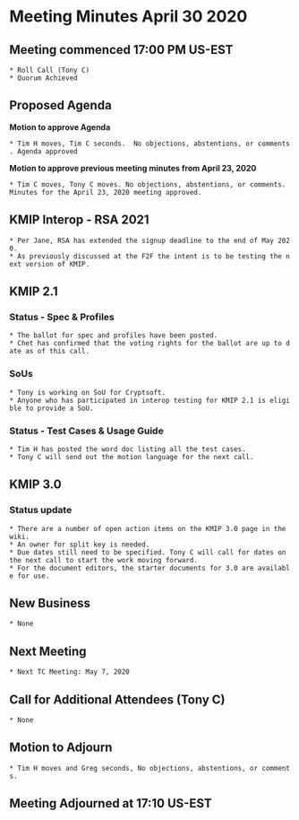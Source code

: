 = Meeting Minutes April 30 2020 =
== Meeting commenced 17:00 PM US-EST ==
 * Roll Call (Tony C)
 * Quorum Achieved

== Proposed Agenda ==

'''Motion to approve Agenda'''

 * Tim H moves, Tim C seconds.  No objections, abstentions, or comments. Agenda approved

'''Motion to approve previous meeting minutes from April 23, 2020'''

 * Tim C moves, Tony C moves. No objections, abstentions, or comments. Minutes for the April 23, 2020 meeting approved.

== KMIP Interop - RSA 2021 ==
 * Per Jane, RSA has extended the signup deadline to the end of May 2020. 
 * As previously discussed at the F2F the intent is to be testing the next version of KMIP.
 
== KMIP 2.1 ==
=== Status - Spec & Profiles ===
  
 * The ballot for spec and profiles have been posted.
 * Chet has confirmed that the voting rights for the ballot are up to date as of this call.
 
=== SoUs ===
 
 * Tony is working on SoU for Cryptsoft. 
 * Anyone who has participated in interop testing for KMIP 2.1 is eligible to provide a SoU.
 
=== Status - Test Cases & Usage Guide ===

 * Tim H has posted the word doc listing all the test cases.
 * Tony C will send out the motion language for the next call.

== KMIP 3.0 ==
=== Status update ===
 * There are a number of open action items on the KMIP 3.0 page in the wiki.
 * An owner for split key is needed.
 * Due dates still need to be specified. Tony C will call for dates on the next call to start the work moving forward.
 * For the document editors, the starter documents for 3.0 are available for use. 
 
== New Business ==
 * None

== Next Meeting ==
 * Next TC Meeting: May 7, 2020

== Call for Additional Attendees (Tony C) ==
 * None

== Motion to Adjourn ==
 * Tim H moves and Greg seconds, No objections, abstentions, or comments.

== Meeting Adjourned at 17:10 US-EST ==
